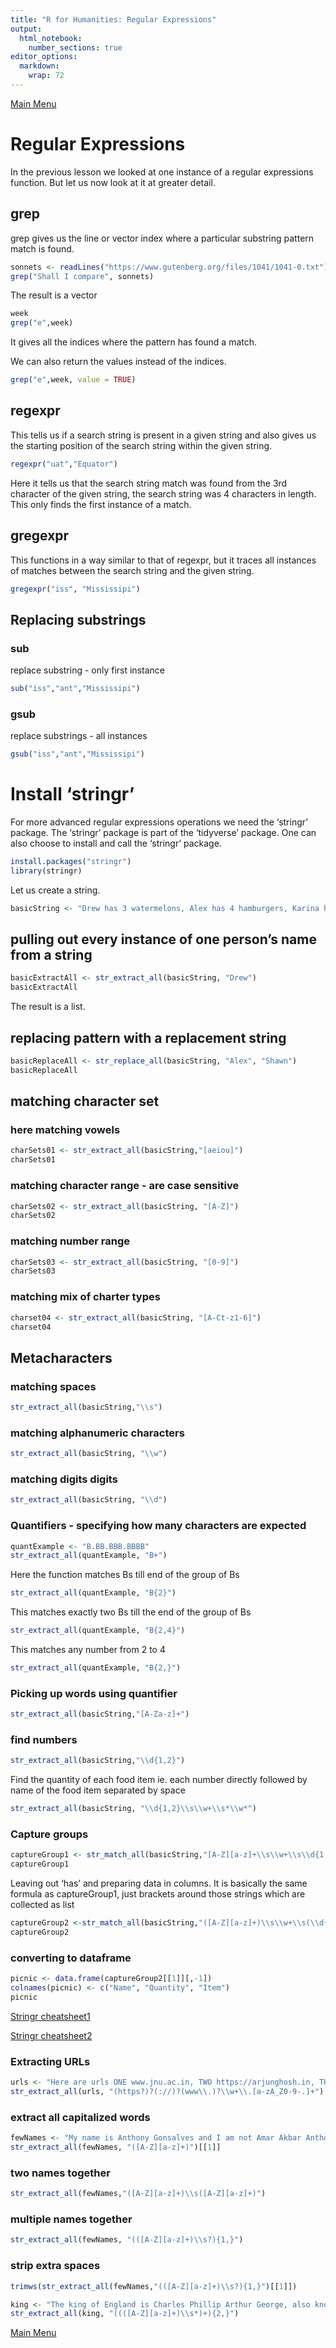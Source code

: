 ```yaml
---
title: "R for Humanities: Regular Expressions"
output: 
  html_notebook: 
    number_sections: true
editor_options: 
  markdown: 
    wrap: 72
---
```


[Main
Menu](https://htmlpreview.github.io/?https://github.com/argentenum/Rworkshop/blob/master/notebooks/RforHumanities.nb.html)

# Regular Expressions

In the previous lesson we looked at one instance of a regular
expressions function. But let us now look at it at greater detail.

## grep

grep gives us the line or vector index where a particular substring
pattern match is found.

```r
sonnets <- readLines("https://www.gutenberg.org/files/1041/1041-0.txt")
grep("Shall I compare", sonnets)
```

The result is a vector

```r
week
grep("e",week)
```

It gives all the indices where the pattern has found a match.

We can also return the values instead of the indices.

```r
grep("e",week, value = TRUE)
```

## regexpr

This tells us if a search string is present in a given string and also gives us the starting position of the search string within the given string.

```r
regexpr("uat","Equator")
```
Here it tells us that the search string match was found from the 3rd character of the given string, the search string was 4 characters in length. This only finds the first instance of a match.

## gregexpr 

This functions in a way similar to that of regexpr, but it traces all instances of matches between the search string and the given string.

```r
gregexpr("iss", "Mississipi")
```
## Replacing substrings

### sub

replace substring - only first instance 

```r
sub("iss","ant","Mississipi")
```

### gsub 
replace substrings - all instances 

```r
gsub("iss","ant","Mississipi")
```

# Install 'stringr'

For more advanced regular expressions operations we need the 'stringr' package. The 'stringr' package is part of the 'tidyverse' package. One can also choose to install and call the 'stringr' package.

```r
install.packages("stringr")
library(stringr)
```

Let us create a string.

```r
basicString <- "Drew has 3 watermelons, Alex has 4 hamburgers, Karina has 12 tamales, and Anna has 6 soft pretzels"
```

## pulling out every instance of one person's name from a string

```r
basicExtractAll <- str_extract_all(basicString, "Drew")
basicExtractAll
```
The result is a list.


## replacing pattern with a replacement string

```r
basicReplaceAll <- str_replace_all(basicString, "Alex", "Shawn")
basicReplaceAll
```

## matching character set

### here matching vowels 

```r
charSets01 <- str_extract_all(basicString,"[aeiou]")
charSets01
```

### matching character range - are case sensitive 

```r
charSets02 <- str_extract_all(basicString, "[A-Z]")
charSets02
```


### matching number range 

```r
charSets03 <- str_extract_all(basicString, "[0-9]")
charSets03
```


### matching mix of charter types

```r
charset04 <- str_extract_all(basicString, "[A-Ct-z1-6]")
charset04
```

## Metacharacters 

### matching spaces 

```r
str_extract_all(basicString,"\\s")

```

### matching alphanumeric characters

```r
str_extract_all(basicString, "\\w")
```

### matching digits digits

```r
str_extract_all(basicString, "\\d")
```

### Quantifiers - specifying how many characters are expected 

```r
quantExample <- "B.BB.BBB.BBBB" 
str_extract_all(quantExample, "B+")
```
Here the function matches Bs till end of the group of Bs

```r
str_extract_all(quantExample, "B{2}")
```
This matches exactly two Bs till the end of the group of Bs 

```r
str_extract_all(quantExample, "B{2,4}")
```
This matches any number from 2 to 4

```r
str_extract_all(quantExample, "B{2,}")
```
### Picking up words using quantifier

```r
str_extract_all(basicString,"[A-Za-z]+")
```

### find numbers 

```r
str_extract_all(basicString,"\\d{1,2}")
```

Find the quantity of each food item ie. each number directly followed by name of the food item separated by space 

```r
str_extract_all(basicString, "\\d{1,2}\\s\\w+\\s*\\w*")
```

### Capture groups

```r
captureGroup1 <- str_match_all(basicString,"[A-Z][a-z]+\\s\\w+\\s\\d{1,2}\\s\\w+\\s*\\w*")
captureGroup1
```

Leaving out 'has' and preparing data in columns. It is basically the same formula as captureGroup1, just brackets around those strings which are collected as list 

```r
captureGroup2 <-str_match_all(basicString,"([A-Z][a-z]+)\\s\\w+\\s(\\d{1,2})\\s(\\w+\\s*\\w*)")
captureGroup2
```

### converting to dataframe 

```r
picnic <- data.frame(captureGroup2[[1]][,-1])
colnames(picnic) <- c("Name", "Quantity", "Item")
picnic
```


[Stringr cheatsheet1](https://github.com/rstudio/cheatsheets/blob/main/strings.pdf)

[Stringr cheatsheet2](https://regenerativetoday.com/a-complete-beginners-guide-to-regular-expressions-in-r/)

### Extracting URLs

```r
urls <- "Here are urls ONE www.jnu.ac.in, TWO https://arjunghosh.in, THREE http://dharti.wordpress.com"
str_extract_all(urls, "(https?)?(://)?(www\\.)?\\w+\\.[a-zA_Z0-9-.]+")
```

### extract all capitalized words 

```r
fewNames <- "My name is Anthony Gonsalves and I am not Amar Akbar Anthony" 
str_extract_all(fewNames, "([A-Z][a-z]+)")[[1]]
```

### two names together 

```r
str_extract_all(fewNames,"([A-Z][a-z]+)\\s([A-Z][a-z]+)")
```

### multiple names together

```r
str_extract_all(fewNames, "(([A-Z][a-z]+)\\s?){1,}")
```

### strip extra spaces 

```r
trimws(str_extract_all(fewNames,"(([A-Z][a-z]+)\\s?){1,}")[[1]])
```


```r
king <- "The king of England is Charles Phillip Arthur George, also known as Charles III"
str_extract_all(king, "((([A-Z][a-z]+)\\s*)+){2,}")
```

[Main Menu](https://htmlpreview.github.io/?https://github.com/argentenum/Rworkshop/blob/master/notebooks/RforHumanities.nb.html)
